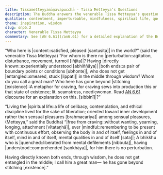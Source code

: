 ```yaml
---
title: Tissametteyyamāṇavapucchā - Tissa Metteyya’s Questions
description: The Buddha answers the venerable Tissa Metteyya's questions about who is content in the world, who is not perturbed, and who has gone beyond the net of existence.
qualities: contentment, imperturbable, mindfulness, spiritual life, quenching
theme: inspiration, wisdom
slug: snp5.2
character: Venerable Tissa Metteyya
commentary: See [AN 6.61](/an6.61) for a detailed explanation of the Buddha's response to Tissa Metteyya's questions.
---
```


“Who here is |content::satisfied, pleased [santusita]| in the world?”
(said the venerable Tissa Metteyya)
“For whom is there no |perturbation::agitation, disturbance, movement, turmoil [iñjita]|?
Having |directly known::experientially understood [abhiññāya]| |both ends::a pair of boundary points or conditions [ubhonte]|,
who does not get |entangled::smeared, stuck [lippati]| in the middle through wisdom?
Whom do you call a great man?
Who here has gone beyond |stitching [existence]::A metaphor for craving, for craving sews into production this or that state of existence; lit. seamstress, needlewoman. Read [AN 6.61](/an6.61) discourse for an explanation on this. [sibbinī]|?”

“Living the |spiritual life::a life of celibacy, contemplation, and ethical discipline lived for the sake of liberation; oriented toward inner development rather than sensual pleasures [brahmacariya]| among sensual pleasures,
(Metteyya,” said the Buddha)
“|free from craving::without wanting, yearning, longing, attachment [vītataṇhā]|, ever |mindful::remembering to be present with continuous effort, observing the body in and of itself, feelings in and of itself, mind in and of itself, mental qualities in and of itself [sata]|;
A bhikkhu who is |quenched::liberated from mental defilements [nibbuta]|, having |understood::comprehended [saṅkhāya]|,
for him there is no perturbation.

Having directly known both ends,
through wisdom, he does not get entangled in the middle;
I call him a great man—
he has gone beyond stitching [existence].”